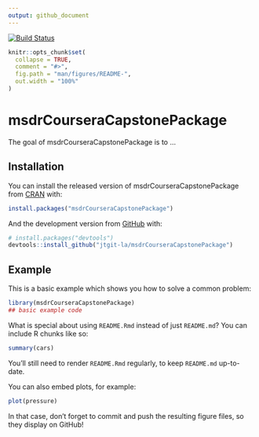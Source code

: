 ```yaml
---
output: github_document
---
```


[![Build Status](https://travis-ci.org/jtgit-la/msdrCourseraCapstonePackage.svg?branch=master)](https://travis-ci.org/jtgit-la/msdrCourseraCapstonePackage)

<!-- README.md is generated from README.Rmd. Please edit that file -->

```r
knitr::opts_chunk$set(
  collapse = TRUE,
  comment = "#>",
  fig.path = "man/figures/README-",
  out.width = "100%"
)
```

# msdrCourseraCapstonePackage

<!-- badges: start -->
<!-- badges: end -->

The goal of msdrCourseraCapstonePackage is to ...

## Installation

You can install the released version of msdrCourseraCapstonePackage from [CRAN](https://CRAN.R-project.org) with:

``` r
install.packages("msdrCourseraCapstonePackage")
```

And the development version from [GitHub](https://github.com/) with:

``` r
# install.packages("devtools")
devtools::install_github("jtgit-la/msdrCourseraCapstonePackage")
```
## Example

This is a basic example which shows you how to solve a common problem:

```r
library(msdrCourseraCapstonePackage)
## basic example code
```

What is special about using `README.Rmd` instead of just `README.md`? You can include R chunks like so:

```r
summary(cars)
```

You'll still need to render `README.Rmd` regularly, to keep `README.md` up-to-date.

You can also embed plots, for example:

```r
plot(pressure)
```

In that case, don't forget to commit and push the resulting figure files, so they display on GitHub!
